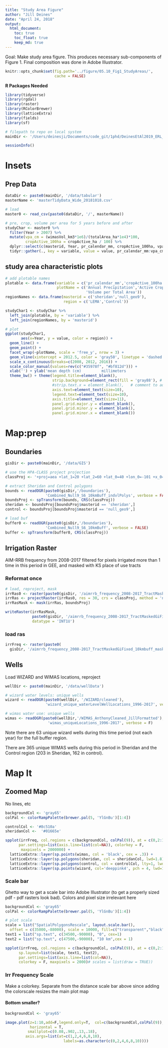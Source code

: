 ```yaml
---
title: "Study Area Figure"
author: "Jill Deines"
date: "April 24, 2018"
output: 
  html_document:
    toc: true
    toc_float: true
    keep_md: true
---
```


Goal: Make study area figure. This produces necessary sub-components of Figure 1. Final composition was done in Adobe Illustrator.

```r
knitr::opts_chunk$set(fig.path='../figure/05.10_Fig1_StudyAreas/',
                      cache = FALSE)
```

**R Packages Needed**

```r
library(tidyverse)
library(rgdal)
library(raster)
library(RColorBrewer)
library(latticeExtra)
library(fields)
library(sf)

# filepath to repo on local system
mainDir <- '/Users/deinesji/Documents/code_git/1phd/DeinesEtAl2019_ERL_lema1'

sessionInfo()
```

# Insets

## Prep Data

```r
dataDir <- paste0(mainDir, '/data/tabular')
masterName <- 'masterTidyData_Wide_20181018.csv'

# load
master0 <- read_csv(paste0(dataDir, '/', masterName)) 

# pre, crop, volume per area for 5 years before and after
studyChar <- master0 %>% 
  filter(Year > 2007) %>%
  mutate(vpa_cm = (wimasVol_km3*1e6)/(totalArea_ha*1e4)*100,
         cropActive_100ha = cropActive_ha / 100) %>%
  dplyr::select(c(masterid, Year, pr_calendar_mm, cropActive_100ha, vpa_cm)) %>%
  tidyr::gather(., key = variable, value = value, pr_calendar_mm:vpa_cm)
```

## study area characteristic plots

```r
# add plotable names
plotable <- data.frame(variable = c('pr_calendar_mm','cropActive_100ha','vpa_cm'),
                       plotName = c('Annual Precipitation','Active Crop Area',
                                    'Volume per Total Area'))
regionNames <- data.frame(masterid = c('sheridan','null_geo9'),
                          region = c('LEMA','Control'))

studyChar1 <- studyChar %>% 
  left_join(plotable, by = 'variable') %>%
  left_join(regionNames, by = 'masterid')

# plot
ggplot(studyChar1,
       aes(x=Year, y = value, color = region)) +
  geom_line() +
  geom_point() +
  facet_wrap(~plotName, scale = 'free_y', nrow = 3) +
  geom_vline(xintercept = 2012.5, color = 'gray50', linetype = 'dashed') +
  scale_x_continuous(breaks=c(2008, 2012, 2016)) +
  scale_color_manual(values=rev(c("#35978f", "#bf812d"))) +
  xlab('') + ylab('mean depth (cm)         millimeters                 100 hectares') +
  theme_bw() + theme(legend.title=element_blank(),
                     strip.background=element_rect(fill = 'gray88'), # comment to add labels
                     #strip.text.x = element_blank(),   # comment to add labels
                     axis.text=element_text(size=10),
                     legend.text=element_text(size=10),
                     axis.title=element_text(size=11),
                     panel.grid.major.y = element_blank(),
                     panel.grid.minor.y = element_blank(),
                     panel.grid.minor.x = element_blank())

```

# Map:prep

## Boundaries

```r
gisDir <- paste0(mainDir, '/data/GIS')

# use the HPA-CLASS project projection
classProj <- '+proj=aea +lat_1=20 +lat_2=60 +lat_0=40 +lon_0=-101 +x_0=0 +y_0=0 +datum=NAD83 +units=m +no_defs +ellps=GRS80 +towgs84=0,0,0'

# extract Sheridan and Control polygons
bounds <- readOGR(paste0(gisDir,'/boundaries'),
                  'Combined_Null9_S6_10kmBuff_indvlPolys', verbose = FALSE)
boundsProj <- spTransform(bounds, CRS(classProj))
sheridan <- boundsProj[boundsProj$masterid == 'sheridan',]
control <- boundsProj[boundsProj$masterid == 'null_geo9',]

# load buf
buffer0 <- readOGR(paste0(gisDir,'/boundaries'),
                  'Combined_Null9_S6_10kmBuff', verbose = FALSE)
buffer <- spTransform(buffer0, CRS(classProj))
```

## Irrigation Raster
AIM-RRB frequency from 2008-2017 filtered for pixels irrigated more than 1 time in this period in GEE, and masked with KS place of use tracts

### Reformat once

```r
# load, reproject, mask
irrRas0 <- raster(paste0(gisDir, '/aimrrb_frequency_2008-2017_TractMaskedGiFixed_10kmbuff.tif'))
irrRas <- projectRaster(irrRas0, res = 30, crs = classProj, method = 'ngb')
irrRasMask <- mask(irrRas, boundsProj)

writeRaster(irrRasMask, 
            paste0(gisDir, '/aimrrb_frequency_2008-2017_TractMaskedGiFixed_10kmbuff_masked.tif'),
            datatype = 'INT1U')
```


### load ras

```r
irrFreq <- raster(paste0(
  gisDir, '/aimrrb_frequency_2008-2017_TractMaskedGiFixed_10kmbuff_masked.tif'))

```

## Wells
Load WIZARD and WIMAS locations, reproject

```r
wellDir <- paste0(mainDir, '/data/wellData')

# wizard water levels: unique wells
wizard <- readOGR(paste0(wellDir, '/WIZARD/cleaned'),
                  'wizard_unique_waterLevelWellLocations_1996-2017', verbose = FALSE )

# wimas water use: unique wells
wimas <- readOGR(paste0(wellDir,'/WIMAS_AnthonyCleaned_JillFormatted'),
                   'wimas_uniqueLocations_1996-2017', verbose = F)
```

Note there are 63 unique wizard wells during this time period (not each year) for the full buffer region.

There are 365 unique WIMAS wells during this period in Sheridan and the Control region (203 in Sheridan, 162 in control).

# Map It

## Zoomed Map
No lines, etc

```r
backgroundCol <- 'gray65'
colPal <- colorRampPalette(brewer.pal(5, 'YlGnBu')[1:4])

controlCol <- '#8c510a'  
sheridanCol <-  '#01665e' 

spplot(irrFreq, col.regions = c(backgroundCol, colPal(9)), at = c(0,2:10),
      par.settings=list(axis.line=list(col=NA)), colorkey = F,
       maxpixels = 2000000) +
  latticeExtra::layer(sp.points(wimas, col = 'black', cex = .3)) +
  latticeExtra::layer(sp.polygons(sheridan, col = sheridanCol, lwd=1.8)) +
  latticeExtra::layer(sp.polygons(control, col = controlCol, lty=1, lwd = 1.8)) +
  latticeExtra::layer(sp.points(wizard, col='deeppink4', pch = 4, lwd=1.5)) 
```

### Scale bar
Ghetto way to get a scale bar into Adobe Illustrator (to get a properly sized pdf - pdf rasters look bad). Colors and pixel size irrelevant here

```r
backgroundCol <- 'gray65'
colPal <- colorRampPalette(brewer.pal(5, 'YlGnBu')[1:4])

# plot scale
scale = list("SpatialPolygonsRescale", layout.scale.bar(), 
  offset = c(35000,-88000), scale = 10000, fill=c("transparent","black"))
text1 = list("sp.text", c(34500,-90000), "0", cex=1)
text2 = list("sp.text", c(47500,-90000), "10 km",cex = 1)

spplot(irrFreq, col.regions = c(backgroundCol, colPal(9)), at = c(0,2:10),
      sp.layout=list(scale, text1, text2), 
      par.settings=list(axis.line=list(col=NA)), 
      colorkey = F, maxpixels = 2000)# scales = list(draw = TRUE)) 
```

### Irr Frequency Scale
Make a colorkey. Separate from the distance scale bar above since adding the colorscale resizes the main plot map

#### Bottom smaller?

```r
backgroundCol <- 'gray65'

image.plot(z=1:10,add=F,legend.only=T,  col=c(backgroundCol,colPal(9)), 
           horizontal = T,
          smallplot=c(0.08,.902,.13,.18), 
         axis.args=list(at=c(1,2,4,6,8,10), 
                          labels=as.character(c(0,2,4,6,8,10))))
```


